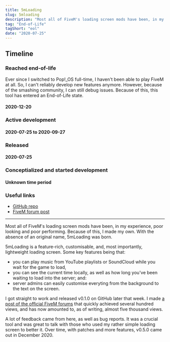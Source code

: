 ```yaml
---
title: 5mLoading
slug: 5mloading
description: "Most all of FiveM's loading screen mods have been, in my experience, poor looking and poor performing. Because of this, I made my own."
tag: "End-of-Life"
tagShort: "eol"
date: "2020-07-25"
---
```


<h2>Timeline</h2>
<section id="timeline">
  <section class="eol"> 
    <h3>Reached end-of-life</h3>
    <p>
      Ever since I switched to Pop!_OS full-time, I haven't been able to play FiveM at all. So, I can't reliably develop new features anymore. However, because of the smashing community, I can still debug issues. Because of this, this tool has entered an End-of-Life state.
    </p>
    <h4 class="minor">2020-12-20</h4>
  </section>
  <section class="active">
    <h3>Active development</h3>
    <h4 class="minor">2020-07-25 to 2020-09-27</h4>
  </section>
  <section class="released">
    <h3>Released</h3>
    <h4 class="minor">2020-07-25</h4>
  </section>
  <section class="progress">
    <h3>Conceptialized and started development</h3>
    <h4 class="minor">Unknown time period</h4>
  </section> 
</section>

### Useful links
- [GitHub repo](https://github.com/doamatto/5mloading)
- [FiveM forum post](https://forum.cfx.re/t/release-5mloading-yet-another-loading-screen/1459768)

---

Most all of FiveM's loading screen mods have been, in my experience, poor looking and poor performing. Because of this, I made my own. With the absence of an original name, 5mLoading was born.

5mLoading is a feature-rich, customisable, and, most importantly, lightweight loading screen. Some key features being that:
- you can play music from YouTube playlists or SoundCloud while you wait for the game to load,
- you can see the current time locally, as well as how long you've been waiting to load into the server; and:
- server admins can easily customise everyting from the background to the text on the screen.

I got straight to work and released v0.1.0 on GitHub later that week. I made [a post of the official FiveM forums](https://forum.cfx.re/t/release-5mloading-yet-another-loading-screen/1459768) that quickly achieved several hundred views, and has now amounted to, as of writing, almost five thousand views.

A lot of feedback came from here, as well as bug reports. It was a crucial tool and was great to talk with those who used my rather simple loading screen to better it. Over time, with patches and more features, v0.5.0 came out in December 2020.

